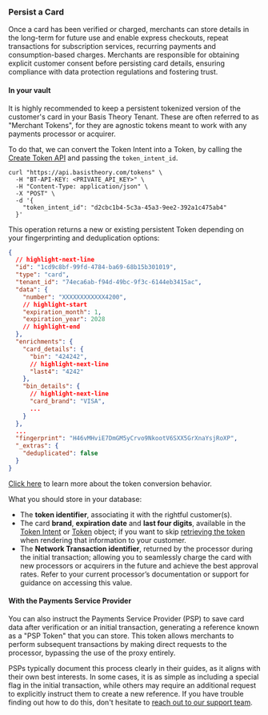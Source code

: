 
### Persist a Card

Once a card has been verified or charged, merchants can store details in the long-term for future use and enable express checkouts, repeat transactions for subscription services, recurring payments and consumption-based charges. Merchants are responsible for obtaining explicit customer consent before persisting card details, ensuring compliance with data protection regulations and fostering trust.

#### In your vault

It is highly recommended to keep a persistent tokenized version of the customer's card in your Basis Theory Tenant. These are often referred to as "Merchant Tokens", for they are agnostic tokens meant to work with any payments processor or acquirer.

To do that, we can convert the Token Intent into a Token, by calling the [Create Token API](/docs/api/tokens#create-token) and passing the `token_intent_id`.

```shell
curl "https://api.basistheory.com/tokens" \
  -H "BT-API-KEY: <PRIVATE_API_KEY>" \
  -H "Content-Type: application/json" \
  -X "POST" \
  -d '{
    "token_intent_id": "d2cbc1b4-5c3a-45a3-9ee2-392a1c475ab4"
  }'
```

This operation returns a new or existing persistent Token depending on your fingerprinting and deduplication options:

```json
{
  // highlight-next-line
  "id": "1cd9c8bf-99fd-4784-ba69-68b15b301019",
  "type": "card",
  "tenant_id": "74eca6ab-f94d-49bc-9f3c-6144eb3415ac",
  "data": {
    "number": "XXXXXXXXXXXX4200",
    // highlight-start
    "expiration_month": 1,
    "expiration_year": 2028
    // highlight-end
  },
  "enrichments": {
    "card_details": {
      "bin": "424242",
      // highlight-next-line
      "last4": "4242"
    },
    "bin_details": {
      // highlight-next-line
      "card_brand": "VISA",
      ...
    }
  },
  ...
  "fingerprint": "H46vMHviE7DmGM5yCrvo9NkootV6SXX5GrXnaYsjRoXP",
  "_extras": {
    "deduplicated": false
  }
}
```

<Alert>[Click here](/docs/api/tokens/token-intents#convert-token-intent-to-token) to learn more about the token conversion behavior.</Alert>

What you should store in your database:

- The **token identifier**, associating it with the rightful customer(s).
- The card **brand**, **expiration date** and **last four digits**, available in the [Token Intent](/docs/api/tokens/token-intents#token-intent-object) or [Token](/docs/api/tokens/#token-object) object; if you want to skip [retrieving the token](http://localhost:3000/docs/api/tokens/#get-a-token) when rendering that information to your customer.
- The **Network Transaction identifier**, returned by the processor during the initial transaction; allowing you to seamlessly charge the card with new processors or acquirers in the future and achieve the best approval rates. Refer to your current processor’s documentation or support for guidance on accessing this value.

#### With the Payments Service Provider

You can also instruct the Payments Service Provider (PSP) to save card data after verification or an initial transaction, generating a reference known as a "PSP Token" that you can store. This token allows merchants to perform subsequent transactions by making direct requests to the processor, bypassing the use of the proxy entirely.

PSPs typically document this process clearly in their guides, as it aligns with their own best interests. In some cases, it is as simple as including a special flag in the initial transaction, while others may require an additional request to explicitly instruct them to create a new reference. If you have trouble finding out how to do this, don't hesitate to [reach out to our support team](https://basistheory.com/contact?how_can_we_help_=I+need+help+figuring+out+how+to+create+a+PSP+token+for+&lt;PSP+name&gt;).

